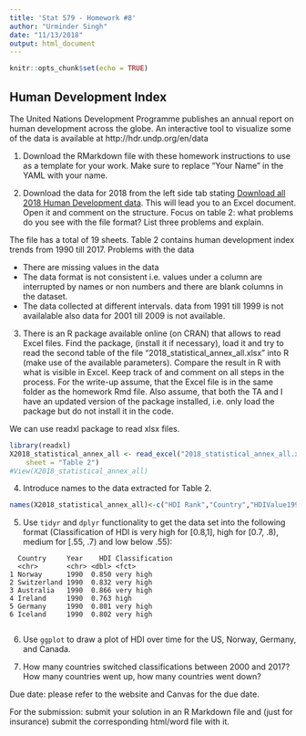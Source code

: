 ```yaml
---
title: 'Stat 579 - Homework #8'
author: "Urminder Singh"
date: "11/13/2018"
output: html_document
---
```


```r
knitr::opts_chunk$set(echo = TRUE)
```

## Human Development Index

The United Nations Development Programme publishes an annual report on human development across the globe. An interactive tool to visualize some of the data is available at  http://hdr.undp.org/en/data 



1. Download the RMarkdown file with these homework instructions to use as a template for your work.
Make sure to replace "Your Name" in the YAML with your name.

2. Download the data for 2018 from the left side tab  stating [Download all 2018 Human Development data](http://hdr.undp.org/sites/default/files/2018_statistical_annex_all.xlsx). This will lead you to an Excel document. Open it and comment on the structure. 
Focus on table 2: what problems do you see with the file format? List three problems and explain.

The file has a total of 19 sheets. Table 2 contains human development index trends from 1990 till 2017. Problems with the data

 * There are missing values in the data
 * The data format is not consistent i.e. values under a column are interrupted by names or non numbers and there are blank columns in the dataset.
 * The data collected at different intervals. data from 1991 till 1999 is not availalable also data for 2001 till 2009 is not available.

3. There is an R package available online (on CRAN) that allows to read Excel files. Find the package, (install it if necessary), load it  and try to read the second table of the file "2018_statistical_annex_all.xlsx" into R (make use of the available parameters). Compare the result in R with what is visible in Excel. Keep track of and comment on all steps in the process. 
For the write-up assume, that the Excel file is in the same folder as the homework Rmd file. Also assume, that both the TA and I have an updated version of the package installed, i.e. only load the package but do not install it in the code.

We can use readxl package to read xlsx files. 

```r
library(readxl)
X2018_statistical_annex_all <- read_excel("2018_statistical_annex_all.xlsx", 
    sheet = "Table 2")
#View(X2018_statistical_annex_all)
```

4. Introduce names to the data extracted for Table 2.

```r

names(X2018_statistical_annex_all)<-c("HDI Rank","Country","HDIValue1990","", "HDIValue2000","","HDIValue2010","","HDIValue2012","","HDIValue2014","","HDIValue2015","","HDIValue2016","","HDIValue2017","","ChangeinHDI2012-2017","","AvgAnualHDIgrowth1990-2000","","AvgAnualHDIgrowth2000-2010","","AvgAnualHDIgrowth2010-2017","","AvgAnualHDIgrowth1990-2017")
```

5. Use `tidyr` and `dplyr` functionality to get the data set into the following format (Classification of HDI is very high for [0.8,1], high for [0.7, .8), medium for [.55, .7) and low below .55):

```
  Country     Year    HDI Classification
  <chr>       <chr> <dbl> <fct>         
1 Norway      1990  0.850 very high     
2 Switzerland 1990  0.832 very high     
3 Australia   1990  0.866 very high     
4 Ireland     1990  0.763 high          
5 Germany     1990  0.801 very high     
6 Iceland     1990  0.802 very high   
```

```r


```


6. Use `ggplot` to draw a plot of HDI over time for the US, Norway, Germany, and Canada. 

7. How many countries switched classifications between 2000 and 2017? How many countries went up, how many countries went down?

Due date: please refer to the website and Canvas for the due date. 

For the submission: submit your solution in an R Markdown file and (just for insurance) submit the corresponding html/word file with it. 
